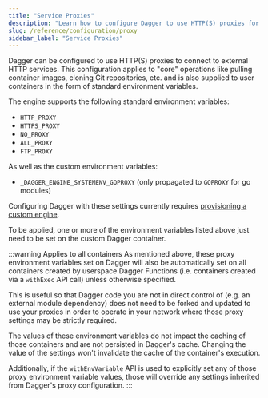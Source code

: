 ```yaml
---
title: "Service Proxies"
description: "Learn how to configure Dagger to use HTTP(S) proxies for connecting to external services."
slug: /reference/configuration/proxy
sidebar_label: "Service Proxies"
---
```


Dagger can be configured to use HTTP(S) proxies to connect to external HTTP
services. This configuration applies to "core" operations like pulling
container images, cloning Git repositories, etc. and is also supplied to user
containers in the form of standard environment variables.

The engine supports the following standard environment variables:
- `HTTP_PROXY`
- `HTTPS_PROXY`
- `NO_PROXY`
- `ALL_PROXY`
- `FTP_PROXY`

As well as the custom environment variables:
- `_DAGGER_ENGINE_SYSTEMENV_GOPROXY` (only propagated to `GOPROXY` for go modules)

Configuring Dagger with these settings currently requires [provisioning a custom engine](./custom-runner.mdx).

To be applied, one or more of the environment variables listed above just need
to be set on the custom Dagger container.

:::warning Applies to all containers
As mentioned above, these proxy environment variables set on Dagger will also
be automatically set on all containers created by userspace Dagger Functions
(i.e. containers created via a `withExec` API call) unless otherwise specified.

This is useful so that Dagger code you are not in direct control of (e.g. an
external module dependency) does not need to be forked and updated to use your
proxies in order to operate in your network where those proxy settings may be
strictly required.

The values of these environment variables do not impact the caching of those
containers and are not persisted in Dagger's cache. Changing the value of the
settings won't invalidate the cache of the container's execution.

Additionally, if the `withEnvVariable` API is used to explicitly set any of
those proxy environment variable values, those will override any settings
inherited from Dagger's proxy configuration.
:::
